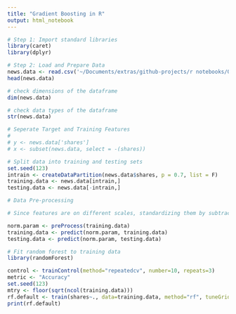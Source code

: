 ```yaml
---
title: "Gradient Boosting in R"
output: html_notebook
---
```



```r
# Step 1: Import standard libraries 
library(caret)
library(dplyr)
```

```r
# Step 2: Load and Prepare Data
news.data <- read.csv('~/Documents/extras/github-projects/r notebooks/Online News Popularity/OnlineNewsPopularity.csv')
head(news.data)
```

```r
# check dimensions of the dataframe
dim(news.data)
```

```r
# check data types of the dataframe
str(news.data)
```

```r
# Seperate Target and Training Features
# 
# y <- news.data['shares']
# x <- subset(news.data, select = -(shares))

```

```r
# Split data into training and testing sets
set.seed(123)
intrain <- createDataPartition(news.data$shares, p = 0.7, list = F)
training.data <- news.data[intrain,]
testing.data <- news.data[-intrain,]
```

```r
# Data Pre-processing

# Since features are on different scales, standardizing them by subtracting the means and dividing by the standard deviation

norm.param <- preProcess(training.data)
training.data <- predict(norm.param, training.data)
testing.data <- predict(norm.param, testing.data)

```

```r
# Fit random forest to training data
library(randomForest)

control <- trainControl(method="repeatedcv", number=10, repeats=3)
metric <- "Accuracy"
set.seed(123)
mtry <- floor(sqrt(ncol(training.data)))
rf.default <- train(shares~., data=training.data, method="rf", tuneGrid=expand.grid(.mtry=mtry), trControl=control)
print(rf.default)
```

